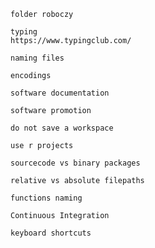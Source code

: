 
```block2
folder roboczy
```

```block2
typing
https://www.typingclub.com/
```

```block2
naming files
```

```block2
encodings
```

```block2
software documentation
```

```block2
software promotion
```

```block2
do not save a workspace
```

```block2
use r projects
```

```block2
sourcecode vs binary packages
```

```block2
relative vs absolute filepaths
```

```block2
functions naming
```

```block2
Continuous Integration
```

```block2
keyboard shortcuts
```